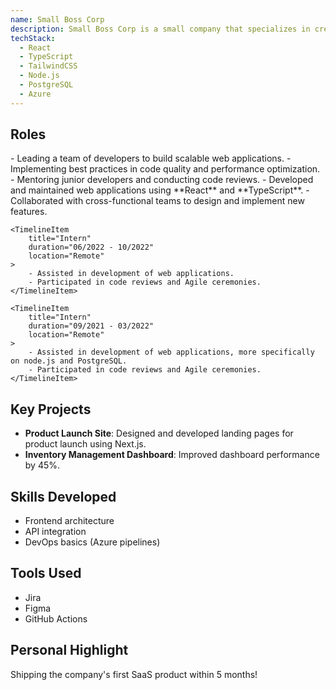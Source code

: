 ```yaml
---
name: Small Boss Corp
description: Small Boss Corp is a small company that specializes in creating and selling high-quality, affordable products. They are known for their innovative designs and commitment to customer satisfaction.
techStack:
  - React
  - TypeScript
  - TailwindCSS
  - Node.js
  - PostgreSQL
  - Azure
---
```



## Roles

<Timeline>
    <TimelineItem
        title="Software Engineer"
        duration="05/2023 - 06/2023"
        location="Remote"
    >
        - Leading a team of developers to build scalable web applications.
        - Implementing best practices in code quality and performance optimization.
        - Mentoring junior developers and conducting code reviews.
    </TimelineItem>
    <TimelineItem
        title="Junior Software Engineer"
        duration="11/2022 - 05/2023"
        location="San Francisco, CA"
    >
        - Developed and maintained web applications using **React** and **TypeScript**.
        - Collaborated with cross-functional teams to design and implement new features.
    </TimelineItem>

    <TimelineItem
        title="Intern"
        duration="06/2022 - 10/2022"
        location="Remote"
    >
        - Assisted in development of web applications.
        - Participated in code reviews and Agile ceremonies.
    </TimelineItem>

    <TimelineItem
        title="Intern"
        duration="09/2021 - 03/2022"
        location="Remote"
    >
        - Assisted in development of web applications, more specifically on node.js and PostgreSQL.
        - Participated in code reviews and Agile ceremonies.
    </TimelineItem>

</Timeline>

## Key Projects

- **Product Launch Site**: Designed and developed landing pages for product launch using Next.js.
- **Inventory Management Dashboard**: Improved dashboard performance by 45%.

## Skills Developed

- Frontend architecture
- API integration
- DevOps basics (Azure pipelines)

## Tools Used

- Jira
- Figma
- GitHub Actions

## Personal Highlight

Shipping the company's first SaaS product within 5 months!

